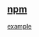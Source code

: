 ## [npm](https://www.npmjs.com/package/@tanstack/react-query)

[example](../../../_examples/@pkgs/@tanstack/react-query)
